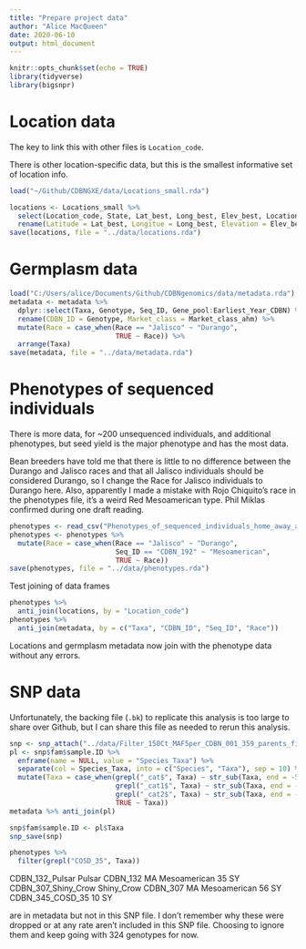 ```yaml
---
title: "Prepare project data"
author: "Alice MacQueen"
date: 2020-06-10
output: html_document
---
```


```r
knitr::opts_chunk$set(echo = TRUE)
library(tidyverse)
library(bigsnpr)
```

# Location data

The key to link this with other files is `Location_code`. 

There is other location-specific data, but this is the smallest informative set of location info.

```r
load("~/Github/CDBNGXE/data/Locations_small.rda")

locations <- Locations_small %>%
  select(Location_code, State, Lat_best, Long_best, Elev_best, Location) %>%
  rename(Latitude = Lat_best, Longitue = Long_best, Elevation = Elev_best)
save(locations, file = "../data/locations.rda")
```

# Germplasm data
```r
load("C:/Users/alice/Documents/Github/CDBNgenomics/data/metadata.rda")
metadata <- metadata %>%
  dplyr::select(Taxa, Genotype, Seq_ID, Gene_pool:Earliest_Year_CDBN) %>%
  rename(CDBN_ID = Genotype, Market_class = Market_class_ahm) %>%
  mutate(Race = case_when(Race == "Jalisco" ~ "Durango",
                          TRUE ~ Race)) %>%
  arrange(Taxa)
save(metadata, file = "../data/metadata.rda")
```

# Phenotypes of sequenced individuals

There is more data, for ~200 unsequenced individuals, and additional phenotypes, but seed yield is the major phenotype and has the most data.

Bean breeders have told me that there is little to no difference between the Durango and Jalisco races and that all Jalisco individuals should be considered Durango, so I change the Race for Jalisco individuals to Durango here.
Also, apparently I made a mistake with Rojo Chiquito's race in the phenotypes file, it's a weird Red Mesoamerican type. Phil Miklas confirmed during one draft reading.
```r
phenotypes <- read_csv("Phenotypes_of_sequenced_individuals_home_away_analysis.csv")
phenotypes <- phenotypes %>%
  mutate(Race = case_when(Race == "Jalisco" ~ "Durango",
                          Seq_ID == "CDBN_192" ~ "Mesoamerican",
                          TRUE ~ Race)) 
save(phenotypes, file = "../data/phenotypes.rda")
```

Test joining of data frames
```r
phenotypes %>%
  anti_join(locations, by = "Location_code")
phenotypes %>%
  anti_join(metadata, by = c("Taxa", "CDBN_ID", "Seq_ID", "Race"))
```

Locations and germplasm metadata now join with the phenotype data without any errors.


# SNP data

Unfortunately, the backing file (`.bk`) to replicate this analysis is too large to share over Github, but I can share this file as needed to rerun this analysis.
```r
snp <- snp_attach("../data/Filter_150Ct_MAF5per_CDBN_001_359_parents_fillin_names_QC_impute.rds")
pl <- snp$fam$sample.ID %>%
  enframe(name = NULL, value = "Species_Taxa") %>%
  separate(col = Species_Taxa, into = c("Species", "Taxa"), sep = 10) %>%
  mutate(Taxa = case_when(grepl("_cat$", Taxa) ~ str_sub(Taxa, end = -5), 
                          grepl("_cat1$", Taxa) ~ str_sub(Taxa, end = -6), 
                          grepl("_cat2$", Taxa) ~ str_sub(Taxa, end = -6), 
                          TRUE ~ Taxa)) 
metadata %>% anti_join(pl)

snp$fam$sample.ID <- pl$Taxa
snp_save(snp)

phenotypes %>%
  filter(grepl("COSD_35", Taxa))
```
CDBN_132_Pulsar	Pulsar	CDBN_132	MA	Mesoamerican	  35 SY 
CDBN_307_Shiny_Crow	Shiny_Crow	CDBN_307	MA	Mesoamerican	56 SY
CDBN_345_COSD_35    10 SY

are in metadata but not in this SNP file. I don't remember why these were dropped or at any rate aren't included in this SNP file. Choosing to ignore them and keep going with 324 genotypes for now.
